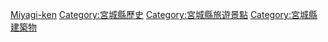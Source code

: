{{日本行政區劃分類導航|城堡}}
{{Commonscat|Castles in Miyagi prefecture}}

[[Category:日本各都道府縣城堡|Miyagi-ken]]
[[Category:宮城縣歷史|Category:宮城縣歷史]]
[[Category:宮城縣旅遊景點|Category:宮城縣旅遊景點]]
[[Category:宮城縣建築物|Category:宮城縣建築物]]